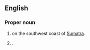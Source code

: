 ==English==
{{wp}}

===Proper noun===
{{en-proper noun}}

# {{place|pt|province|c/Indonesia}} on the southwest coast of [[Sumatra]].
# {{place|en|city/capital|p:suf/Bengkulu|c/Indonesia}}.